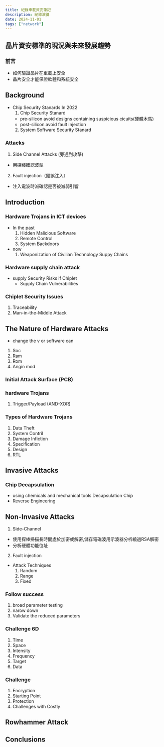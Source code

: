 ```yaml
---
title: 紀錄車載資安筆記
description: 紀錄演講
date: 2024-11-01
tags: ["network"]
---
```


## 晶片資安標準的現況與未來發展趨勢

### 前言

- 如何驗證晶片在車載上安全
- 晶片安全才能保證軟體和系統安全

## Background

- Chip Security Stanards In 2022
  1. Chip Security Stanard
  - pre-silicon avoid designs containing suspicious cicuits(硬體木馬)
  - post-silicon avoid fault injection
  2. System Software Security Stanard

### Attacks

1. Side Channel Attacks (旁通到攻擊)

- 用探棒確認波型

2. Fault injection（錯誤注入）

- 注入電波時派確認是否被減弱引響

## Introduction

### Hardware Trojans in ICT devices

- In the past
  1. Hidden Malicious Software
  2. Remote Control
  3. System Backdoors
- now
  1. Weaponization of Civilian Technology Suppy Chains

### Hardware supply chain attack

- supply Security Risks if Chiplet
  - Supply Chain Vulnerabilities

### Chiplet Security Issues

1. Traceability
2. Man-in-the-Middle Attack

## The Nature of Hardware Attacks

- change the v or software can

1. Soc
1. Ram
1. Rom
1. Angin mod

### Initial Attack Surface (PCB)

### hardware Trojans

1. Trigger/Payload (AND-XOR)

### Types of Hardware Trojans

1. Data Theft
2. System Contril
3. Damage Infiction
4. Specification
5. Design
6. RTL

## Invasive Attacks

### Chip Decapsulation

- using chemicals and mechanical tools Decapsulation Chip
- Reverse Engineering

## Non-Invasive Attacks

1. Side-Channel

- 使用探棒掃描長時間處於加密或解密,儲存電磁波用示波器分析繞過RSA解密
- 分析硬體功能位址

2. Fault injection

- Attack Techniques
  1. Random
  2. Range
  3. Fixed

### Follow success

1. broad parameter testing
2. narow down
3. Validate the reduced parameters

### Challenge 6D

1. Time
2. Space
3. Intensity
4. Frequency
5. Target
6. Data

### Challenge

1. Encryption
2. Starting Point
3. Protection
4. Challenges with Costly

## Rowhammer Attack

## Conclusions
